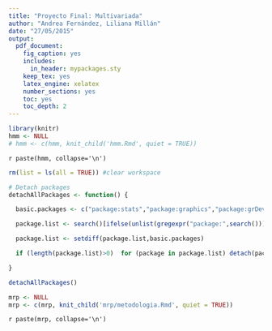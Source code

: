 ```yaml
---
title: "Proyecto Final: Multivariada"
author: "Andrea Fernández, Liliana Millán"
date: "27/05/2015"
output:
  pdf_document:
    fig_caption: yes
    includes:
      in_header: mypackages.sty
    keep_tex: yes
    latex_engine: xelatex
    number_sections: yes
    toc: yes
    toc_depth: 2
---
```


```r
library(knitr)
hmm <- NULL
# hmm <- c(hmm, knit_child('hmm.Rmd', quiet = TRUE))
```

`r paste(hmm, collapse='\n')`

\pagebreak

```r
rm(list = ls(all = TRUE)) #clear workspace

# Detach packages
detachAllPackages <- function() {

  basic.packages <- c("package:stats","package:graphics","package:grDevices","package:utils","package:datasets","package:methods","package:base")

  package.list <- search()[ifelse(unlist(gregexpr("package:",search()))==1,TRUE,FALSE)]

  package.list <- setdiff(package.list,basic.packages)

  if (length(package.list)>0)  for (package in package.list) detach(package, character.only=TRUE)

}

detachAllPackages()

mrp <- NULL
mrp <- c(mrp, knit_child('mrp/metodologia.Rmd', quiet = TRUE))
```

`r paste(mrp, collapse='\n')`
